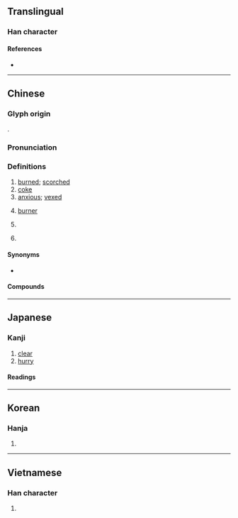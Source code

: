 {{also|焳}}
{{character info/new}}
==Translingual==

===Han character===
{{Han char|rn=86|rad=火|as=08|sn=12|four=20331|canj=OGF|ids=⿱隹灬}}

====References====
* {{Han ref|kx=0674.060|dkj=19119|dj=1086.020|hdz=32212.010|uh=7126|ud=28966|bh=B54A|bd=46410}}

----

==Chinese==
{{zh-forms}}

===Glyph origin===
{{Han etym}}
{{Han compound|隹|火|ls=ic|t1=bird|t2=fire}}.

===Pronunciation===
{{zh-pron
|m=jiāo
|m-s=
|c=ziu1
|c-t=
|g=
|h=pfs=chhèu
|j=
|mb=ciáu
|md=ciĕu/dă
|md_note=ciĕu - literary; dă - vernacular
|mn=chiau/twv:chau/ta/na
|mn_note=chiau/chau - literary; ta - vernacular
|mn-t=ziao1/ziou1/da1
|mn-t_note=ziao1 - Shantou; ziou1 - Chaozhou; da1 - dry (also written as {{zh-l|*灱}})
|w=
|x=
|mc=y
|oc=y
|cat=a,n,cl
}}

===Definitions===
{{zh-hanzi}}

# [[burned]]; [[scorched]]
# [[coke]] {{gloss|solid fuel}}
# [[anxious]]; [[vexed]]
# {{lb|zh|TCM}} [[burner]]
# {{lb|zh|physics}} {{zh-short|焦耳|[[joule]] {{gloss|energy unit}}}}
# {{surname|zh}}

====Synonyms====
* {{sense|burned}} {{q|Cantonese}} {{zh-l|*燶}}

====Compounds====
{{zh-der|三焦|上焦|下焦|中焦|分離焦慮|勞心焦思|勞身焦思|包焦尼|宵旰焦勞|對焦|心焦|心焦如火|心焦如焚|憋憋焦焦|木焦油|火焦火辣|無煙焦煤|焦三仙|焦仲卿|焦仲卿妻|焦勞|焦化|焦土|焦土政策|焦孟不離|焦尾|焦尾琴|焦循|焦心|焦心勞思|焦急|焦慮|焦憋|焦月|焦枯|焦桐|焦棱|焦沙爛石|焦油|焦渴|焦灼|焦炙|焦炭|焦煤|焦熬投石|焦穫|焦糖|焦耳|焦距|焦躁|焦金流石|焦釜|焦雷|焦霹靂|焦面大士|焦頭爛額|焦黃|焦黑|焦點|煉焦|煉焦爐|煤焦油|燒焦|爛額焦頭|皮焦肉爛|聚焦|脣焦舌敝|舌敝脣焦|苦心焦慮|調焦|變焦鏡頭|近焦攝影|迸兒焦|鐺底焦飯|面皮焦黃|鮑焦|焦家莊|焦眉|焦岱|焦山河|干焦:kan-na;Min Nan}}

----

==Japanese==

===Kanji===
{{ja-kanji|grade=c|rs=火08}}

# [[clear]]
# [[hurry]]

====Readings====
{{ja-readings
|goon=しょう<せう
|kanon=しょう<せう
|kun=こ-げる, あせ-る, こ-がれる, こ-がす, じ-れる, じ-らす
}}

----

==Korean==

===Hanja===
{{ko-hanja|hangeul=초|eumhun=|rv=cho|mr=ch'o|y=cho}}

# {{rfdef|ko|sort=火08}}

----

==Vietnamese==

===Han character===
{{vi-hantu|tiêu|rs=火08}}

# {{rfdef|vi|sort=火08}}